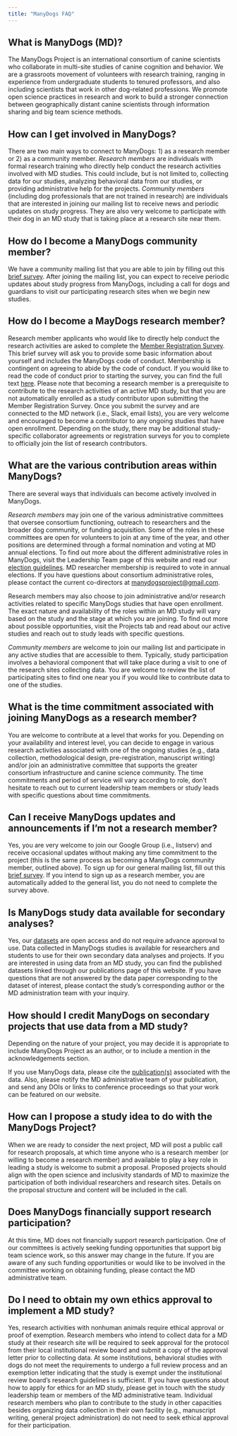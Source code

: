 ```yaml
---
title: "ManyDogs FAQ"
---
```



## What is ManyDogs (MD)?
The ManyDogs Project is an international consortium of canine scientists who collaborate in multi-site studies of canine cognition and behavior. We are a grassroots movement of volunteers with research training, ranging in experience from undergraduate students to tenured professors, and also including scientists that work in other dog-related professions. We promote open science practices in research and work to build a stronger connection between geographically distant canine scientists through information sharing and big team science methods. 


## How can I get involved in ManyDogs?
There are two main ways to connect to ManyDogs: 1) as a research member or 2) as a community member. 
_Research members_ are individuals with formal research training who directly help conduct the research activities involved with MD studies. This could include, but is not limited to, collecting data for our studies, analyzing behavioral data from our studies, or providing administrative help for the projects. 
_Community members_ (including dog professionals that are not trained in research) are individuals that are interested in joining our mailing list to receive news and periodic updates on study progress. They are also very welcome to participate with their dog in an MD study that is taking place at a research site near them. 


## How do I become a ManyDogs community member?
We have a community mailing list that you are able to join by filling out this [brief survey](https://ssp.qualtrics.com/jfe/form/SV_3P3FKn7i0NuYq8u). After joining the mailing list, you can expect to receive periodic updates about study progress from ManyDogs, including a call for dogs and guardians to visit our participating research sites when we begin new studies.


## How do I become a MayDogs research member?
Research member applicants who would like to directly help conduct the research activities are asked to complete the [Member Registration Survey](https://ssp.qualtrics.com/jfe/form/SV_6XLshnyTmIOWiua). This brief survey will ask you to provide some basic information about yourself and includes the ManyDogs code of conduct. Membership is contingent on agreeing to abide by the code of conduct. If you would like to read the code of conduct prior to starting the survey, you can find the full text [here](https://manydogsproject.github.io/codeofconduct.html). 
Please note that becoming a research member is a prerequisite to contribute to the research activities of an active MD study, but that you are not automatically enrolled as a study contributor upon submitting the Member Registration Survey. Once you submit the survey and are connected to the MD network (i.e., Slack, email lists), you are very welcome and encouraged to become a contributor to any ongoing studies that have open enrollment. Depending on the study, there may be additional study-specific collaborator agreements or registration surveys for you to complete to officially join the list of research contributors. 


## What are the various contribution areas within ManyDogs?
There are several ways that individuals can become actively involved in ManyDogs. 

_Research members_ may join one of the various administrative committees that oversee consortium functioning, outreach to researchers and the broader dog community, or funding acquisition. Some of the roles in these committees are open for volunteers to join at any time of the year, and other positions are determined through a formal nomination and voting at MD annual elections. To find out more about the different administrative roles in ManyDogs, visit the Leadership Team page of this website and read our [election guidelines](https://docs.google.com/document/d/1cW0Ko6FGKeuk58ZAf4PahusQkiLxHat6cgLw9keXTgo/edit?usp=sharing). MD researcher membership is required to vote in annual elections. If you have questions about consortium administrative roles, please contact the current co-directors at <manydogsproject@gmail.com>.

Research members may also choose to join administrative and/or research activities related to specific ManyDogs studies that have open enrollment. The exact nature and availability of the roles within an MD study will vary based on the study and the stage at which you are joining. To find out more about possible opportunities, visit the Projects tab and read about our active studies and reach out to study leads with specific questions. 

_Community members_ are welcome to join our mailing list and participate in any active studies that are accessible to them. Typically, study participation involves a behavioral component that will take place during a visit to one of the research sites collecting data. You are welcome to review the list of participating sites to find one near you if you would like to contribute data to one of the studies. 


## What is the time commitment associated with joining ManyDogs as a research member?
You are welcome to contribute at a level that works for you. Depending on your availability and interest level, you can decide to engage in various research activities associated with one of the ongoing studies (e.g., data collection, methodological design, pre-registration, manuscript writing) and/or join an administrative committee that supports the greater consortium infrastructure and canine science community. The time commitments and period of service will vary according to role, don’t hesitate to reach out to current leadership team members or study leads with specific questions about time commitments.


## Can I receive ManyDogs updates and announcements if I’m not a research member?
Yes, you are very welcome to join our Google Group (i.e., listserv) and receive occasional updates without making any time commitment to the project (this is the same process as becoming a ManyDogs community member, outlined above). To sign up for our general mailing list, fill out this [brief survey](https://ssp.qualtrics.com/jfe/form/SV_3P3FKn7i0NuYq8u). 
If you intend to sign up as a research member, you are automatically added to the general list, you do not need to complete the survey above. 


## Is ManyDogs study data available for secondary analyses? 
Yes, our [datasets](https://doi.org/10.5334/jopd.109) are open access and do not require advance approval to use. Data collected in ManyDogs studies is available for researchers and students to use for their own secondary data analyses and projects. If you are interested in using data from an MD study, you can find the published datasets linked through our publications page of this website. If you have questions that are not answered by the data paper corresponding to the dataset of interest, please contact the study’s corresponding author or the MD administration team with your inquiry. 
	

## How should I credit ManyDogs on secondary projects that use data from a MD study?
Depending on the nature of your project, you may decide it is appropriate to include ManyDogs Project as an author, or to include a mention in the acknowledgements section.

If you use ManyDogs data, please cite the [publication(s)](publications.qmd) associated with the data. Also, please notify the MD administrative team of your publication, and send any DOIs or links to conference proceedings so that your work can be featured on our website. 


## How can I propose a study idea to do with the ManyDogs Project?
When we are ready to consider the next project, MD will post a public call for research proposals, at which time anyone who is a research member (or willing to become a research member) and available to play a key role in leading a study is welcome to submit a proposal. Proposed projects should align with the open science and inclusivity standards of MD to maximize the participation of both individual researchers and research sites. Details on the proposal structure and content will be included in the call. 


## Does ManyDogs financially support research participation?
At this time, MD does not financially support research participation. One of our committees is actively seeking funding opportunities that support big team science work, so this answer may change in the future. If you are aware of any such funding opportunities or would like to be involved in the committee working on obtaining funding, please contact the MD administrative team. 


## Do I need to obtain my own ethics approval to implement a MD study?
Yes, research activities with nonhuman animals require ethical approval or proof of exemption. Research members who intend to collect data for a MD study at their research site will be required to seek approval for the protocol from their local institutional review board and submit a copy of the approval letter prior to collecting data. At some institutions, behavioral studies with dogs do not meet the requirements to undergo a full review process and an exemption letter indicating that the study is exempt under the institutional review board’s research guidelines is sufficient. If you have questions about how to apply for ethics for an MD study, please get in touch with the study leadership team or members of the MD administrative team. 
Individual research members who plan to contribute to the study in other capacities besides organizing data collection in their own facility (e.g., manuscript writing, general project administration) do not need to seek ethical approval for their participation.  
